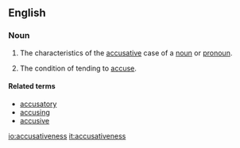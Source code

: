 ==English==
{{suffix|accusative|ness|lang=en}}

===Noun===
{{en-noun|-}}

# {{lb|en|linguistics}} The characteristics of the [[accusative]] case of a [[noun]] or [[pronoun]].
# The condition of tending to [[accuse]].

====Related terms====
* [[accusatory]]
* [[accusing]]
* [[accusive]]

[[io:accusativeness]]
[[it:accusativeness]]